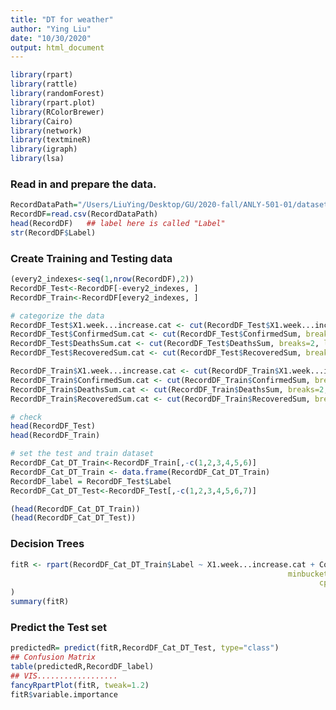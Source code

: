 ```yaml
---
title: "DT for weather"
author: "Ying Liu"
date: "10/30/2020"
output: html_document
---
```


```r
library(rpart)
library(rattle)
library(randomForest)
library(rpart.plot)
library(RColorBrewer)
library(Cairo)
library(network)
library(textmineR)
library(igraph)
library(lsa)
```

###  Read in and prepare the data.

```r
RecordDataPath="/Users/LiuYing/Desktop/GU/2020-fall/ANLY-501-01/dataset/data/covid19_by_weather.csv"
RecordDF=read.csv(RecordDataPath)
head(RecordDF)   ## label here is called "Label"
str(RecordDF$Label)
```


### Create Training and Testing data

```r
(every2_indexes<-seq(1,nrow(RecordDF),2))
RecordDF_Test<-RecordDF[-every2_indexes, ]
RecordDF_Train<-RecordDF[every2_indexes, ]

# categorize the data
RecordDF_Test$X1.week...increase.cat <- cut(RecordDF_Test$X1.week...increase, breaks=2, labels=c("quick","slow"))
RecordDF_Test$ConfirmedSum.cat <- cut(RecordDF_Test$ConfirmedSum, breaks=2, labels=c("large","small"))
RecordDF_Test$DeathsSum.cat <- cut(RecordDF_Test$DeathsSum, breaks=2, labels=c("large","small"))
RecordDF_Test$RecoveredSum.cat <- cut(RecordDF_Test$RecoveredSum, breaks=2, labels=c("large","small"))

RecordDF_Train$X1.week...increase.cat <- cut(RecordDF_Train$X1.week...increase, breaks=2, labels=c("quick","slow"))
RecordDF_Train$ConfirmedSum.cat <- cut(RecordDF_Train$ConfirmedSum, breaks=2, labels=c("large","small"))
RecordDF_Train$DeathsSum.cat <- cut(RecordDF_Train$DeathsSum, breaks=2, labels=c("large","small"))
RecordDF_Train$RecoveredSum.cat <- cut(RecordDF_Train$RecoveredSum, breaks=2, labels=c("large","small"))

# check
head(RecordDF_Test)
head(RecordDF_Train)

# set the test and train dataset
RecordDF_Cat_DT_Train<-RecordDF_Train[,-c(1,2,3,4,5,6)]
RecordDF_Cat_DT_Train <- data.frame(RecordDF_Cat_DT_Train)
RecordDF_label = RecordDF_Test$Label
RecordDF_Cat_DT_Test<-RecordDF_Test[,-c(1,2,3,4,5,6,7)]

(head(RecordDF_Cat_DT_Train))
(head(RecordDF_Cat_DT_Test))
```

### Decision Trees 

```r
fitR <- rpart(RecordDF_Cat_DT_Train$Label ~ X1.week...increase.cat + ConfirmedSum.cat + DeathsSum.cat + RecoveredSum.cat, data = RecordDF_Cat_DT_Train, method="class", control = rpart.control(minsplit = 1, 
                                                              minbucket = 1, 
                                                                     cp = 0.001)
)
summary(fitR)
```


### Predict the Test set

```r
predictedR= predict(fitR,RecordDF_Cat_DT_Test, type="class")
## Confusion Matrix
table(predictedR,RecordDF_label)
## VIS..................
fancyRpartPlot(fitR, tweak=1.2)
fitR$variable.importance
```

